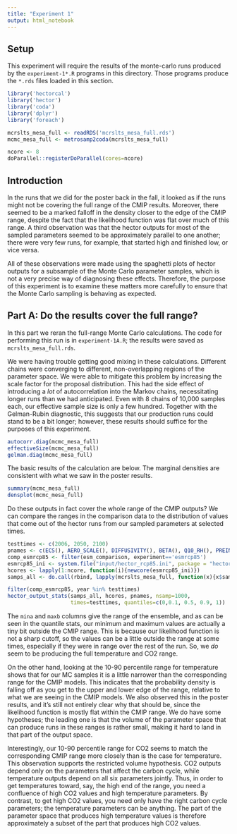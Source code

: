 ```yaml
---
title: "Experiment 1"
output: html_notebook
---
```


## Setup 

This experiment will require the results of the monte-carlo runs produced by the
`experiment-1*.R` programs in this directory.  Those programs produce the
`*.rds` files loaded in this section.

```r
library('hectorcal')
library('hector')
library('coda')
library('dplyr')
library('foreach')

mcrslts_mesa_full <- readRDS('mcrslts_mesa_full.rds')
mcmc_mesa_full <- metrosamp2coda(mcrslts_mesa_full)

ncore <- 8
doParallel::registerDoParallel(cores=ncore)

```

## Introduction

In the runs that we did for the poster back in the fall, it looked as if the
runs might not be covering the full range of the CMIP results.  Moreover, there
seemed to be a marked falloff in the density closer to the edge of the CMIP
range, despite the fact that the likelihood function was flat over much of this
range.  A third observation was that the hector outputs for most of the sampled
parameters seemed to be approximately parallel to one another; there were very
few runs, for example, that started high and finished low, or vice versa.

All of these observations were made using the spaghetti plots of hector outputs
for a subsample of the Monte Carlo parameter samples, which is not a very precise
way of diagnosing these effects.  Therefore, the purpose of this experiment is to 
examine these matters more carefully to ensure that the Monte Carlo sampling is 
behaving as expected.

## Part A: Do the results cover the full range?

In this part we reran the full-range Monte Carlo calculations.  The code for 
performing this run is in `experiment-1A.R`; the results were saved as 
`mcrslts_mesa_full.rds`.

We were having trouble getting good mixing in these calculations.  Different 
chains were converging to different, non-overlapping regions of the parameter
space.  We were able to mitigate this problem by increasing the scale factor 
for the proposal distribution.  This had the side effect of introducing a _lot_
of autocorrelation into the Markov chains, necessitating longer runs than we
had anticipated.  Even with 8 chains of 10,000 samples each, our effective 
sample size is only a few hundred.  Together with the Gelman-Rubin diagnostic,
this suggests that our production runs could stand to be a bit longer; however,
these results should suffice for the purposes of this experiment.

```r
autocorr.diag(mcmc_mesa_full)
effectiveSize(mcmc_mesa_full)
gelman.diag(mcmc_mesa_full)
```

The basic results of the calculation are below.  The marginal densities are
consistent with what we saw in the poster results.  

```r
summary(mcmc_mesa_full)
densplot(mcmc_mesa_full)
```

Do these outputs in fact cover the whole range of the CMIP outputs?  We can compare
the ranges in the comparison data to the distribution of values that come out of 
the hector runs from our sampled parameters at selected times.

```r
testtimes <- c(2006, 2050, 2100)
pnames <- c(ECS(), AERO_SCALE(), DIFFUSIVITY(), BETA(), Q10_RH(), PREINDUSTRIAL_CO2())
comp_esmrcp85 <- filter(esm_comparison, experiment=='esmrcp85')
esmrcp85_ini <- system.file("input/hector_rcp85.ini", package = "hector")
hcores <- lapply(1:ncore, function(i){newcore(esmrcp85_ini)})
samps_all <- do.call(rbind, lapply(mcrslts_mesa_full, function(x){x$samples}))

filter(comp_esmrcp85, year %in% testtimes)
hector_output_stats(samps_all, hcores, pnames, nsamp=1000, 
                    times=testtimes, quantiles=c(0,0.1, 0.5, 0.9, 1))
```

The `mina` and `maxb` columns give the range of the ensemble, and as can be seen
in the quantile stats, our minimum and maximum values are actually a tiny bit
outside the CMIP range. This is because our likelihood function is not a sharp
cutoff, so the values can be a little outside the range at some times,
especially if they were in range over the rest of the run.  So, we _do_ seem to
be producing the full temperature and CO2 range.

On the other hand, looking at the 10-90 percentile range for temperature shows
that for our MC samples it is a little narrower than the corresponding range for
the CMIP models.  This indicates that the probability density is falling off as
you get to the upper and lower edge of the range, relative to what we are seeing
in the CMIP models.  We also observed this in the poster results, and it’s still
not entirely clear why that should be, since the likelihood function is mostly
flat within the CMIP range.  We do have some hypotheses; the leading one is that
the volume of the parameter space that can produce runs in these ranges is rather
small, making it hard to land in that part of the output space.

Interestingly, our 10-90 percentile range for CO2 seems to match the
corresponding CMIP range more closely than is the case for temperature.  This
observation supports the restricted volume hypothesis.  CO2 outputs depend only
on the parameters that affect the carbon cycle, while temperature outputs depend
on all six parameters jointly.  Thus, in order to get temperatures toward, say, 
the high end of the range, you need a confluence of high CO2 values and high
temperature parameters.  By contrast, to get high CO2 values, you need only 
have the right carbon cycle parameters; the temperature parameters can be anything.
The part of the parameter space that produces high temperature values is therefore
approximately a subset of the part that produces high CO2 values.
